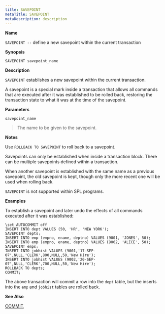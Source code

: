 ```yaml
---
title: SAVEPOINT
metaTitle: SAVEPOINT
metaDescription: description
---
```


**Name**

`SAVEPOINT --` define a new savepoint within the current transaction

**Synopsis**

``` text
SAVEPOINT savepoint_name
```

**Description**

`SAVEPOINT` establishes a new savepoint within the current transaction.

A savepoint is a special mark inside a transaction that allows all
commands that are executed after it was established to be rolled back,
restoring the transaction state to what it was at the time of the
savepoint.

**Parameters**

`savepoint_name`

> The name to be given to the savepoint.

**Notes**

Use `ROLLBACK TO SAVEPOINT` to roll back to a savepoint.

Savepoints can only be established when inside a transaction block.
There can be multiple savepoints defined within a transaction.

When another savepoint is established with the same name as a previous
savepoint, the old savepoint is kept, though only the more recent one
will be used when rolling back.

`SAVEPOINT` is not supported within SPL programs.

**Examples**

To establish a savepoint and later undo the effects of all commands
executed after it was established:

``` text
\set AUTOCOMMIT off
INSERT INTO dept VALUES (50, 'HR', 'NEW YORK');
SAVEPOINT depts;
INSERT INTO emp (empno, ename, deptno) VALUES (9001, 'JONES', 50);
INSERT INTO emp (empno, ename, deptno) VALUES (9002, 'ALICE', 50);
SAVEPOINT emps;
INSERT INTO jobhist VALUES (9001,'17-SEP-07',NULL,'CLERK',800,NULL,50,'New Hire');
INSERT INTO jobhist VALUES (9002,'20-SEP-07',NULL,'CLERK',700,NULL,50,'New Hire');
ROLLBACK TO depts;
COMMIT;
```

The above transaction will commit a row into the `dept` table, but the
inserts into the `emp` and `jobhist` tables are rolled back.

**See Also**

[COMMIT](commit),
